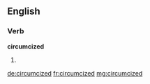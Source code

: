 ==English==

===Verb===
'''circumcized'''

# {{past of|[[circumcize]]}}

[[de:circumcized]]
[[fr:circumcized]]
[[mg:circumcized]]